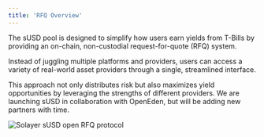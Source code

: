 ```yaml
---
title: 'RFQ Overview'
---
```


The sUSD pool is designed to simplify how users earn yields from T-Bills by providing an on-chain, non-custodial request-for-quote (RFQ) system. 

Instead of juggling multiple platforms and providers, users can access a variety of real-world asset providers through a single, streamlined interface. 

This approach not only distributes risk but also maximizes yield opportunities by leveraging the strengths of different providers. We are launching sUSD in collaboration with OpenEden, but will be adding new partners with time. 

![Solayer sUSD open RFQ protocol](/images/diagrams/RFQ_Overall.png)


